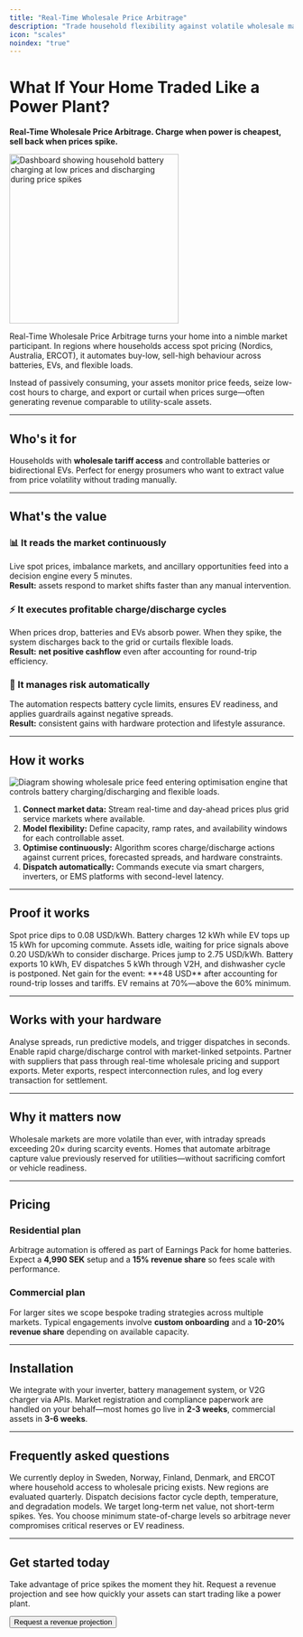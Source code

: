 ```yaml
---
title: "Real-Time Wholesale Price Arbitrage"
description: "Trade household flexibility against volatile wholesale markets to buy low, sell high."
icon: "scales"
noindex: "true"
---
```


# What If Your Home Traded Like a Power Plant?

**Real-Time Wholesale Price Arbitrage. Charge when power is cheapest, sell back when prices spike.**

<img
  src="/images/hero-light.png"
  alt="Dashboard showing household battery charging at low prices and discharging during price spikes"
  noZoom={true}
  height="300"
  className="rounded-xl"
/>

Real-Time Wholesale Price Arbitrage turns your home into a nimble market participant. In regions where households access spot pricing (Nordics, Australia, ERCOT), it automates buy-low, sell-high behaviour across batteries, EVs, and flexible loads.

Instead of passively consuming, your assets monitor price feeds, seize low-cost hours to charge, and export or curtail when prices surge—often generating revenue comparable to utility-scale assets.

---

## Who's it for

Households with **wholesale tariff access** and controllable batteries or bidirectional EVs. Perfect for energy prosumers who want to extract value from price volatility without trading manually.

---

## What's the value

### 📊 It reads the market continuously

Live spot prices, imbalance markets, and ancillary opportunities feed into a decision engine every 5 minutes.\
**Result:** assets respond to market shifts faster than any manual intervention.

### ⚡ It executes profitable charge/discharge cycles

When prices drop, batteries and EVs absorb power. When they spike, the system discharges back to the grid or curtails flexible loads.\
**Result:** **net positive cashflow** even after accounting for round-trip efficiency.

### 🧮 It manages risk automatically

The automation respects battery cycle limits, ensures EV readiness, and applies guardrails against negative spreads.\
**Result:** consistent gains with hardware protection and lifestyle assurance.

---

## How it works

![Diagram showing wholesale price feed entering optimisation engine that controls battery charging/discharging and flexible loads.](/images/hero-dark.png)

1. **Connect market data:** Stream real-time and day-ahead prices plus grid service markets where available.
2. **Model flexibility:** Define capacity, ramp rates, and availability windows for each controllable asset.
3. **Optimise continuously:** Algorithm scores charge/discharge actions against current prices, forecasted spreads, and hardware constraints.
4. **Dispatch automatically:** Commands execute via smart chargers, inverters, or EMS platforms with second-level latency.

---

## Proof it works

<Steps>
  <Step title="01:00 - Price trough">
    Spot price dips to 0.08 USD/kWh. Battery charges 12 kWh while EV tops up 15 kWh for upcoming commute.
  </Step>
  <Step title="09:00 - Market calm">
    Assets idle, waiting for price signals above 0.20 USD/kWh to consider discharge.
  </Step>
  <Step title="17:30 - Scarcity alert">
    Prices jump to 2.75 USD/kWh. Battery exports 10 kWh, EV dispatches 5 kWh through V2H, and dishwasher cycle is postponed.
  </Step>
  <Step title="18:15 - Profit locked">
    Net gain for the event: **+48 USD** after accounting for round-trip losses and tariffs. EV remains at 70%—above the 60% minimum.
  </Step>
</Steps>

---

## Works with your hardware

<CardGroup cols={2}>
  <Card title="AI Optimisation Platform" icon="brain">
    Analyse spreads, run predictive models, and trigger dispatches in seconds.
  </Card>
  <Card title="Smart EV/Battery Chargers" icon="battery-charging">
    Enable rapid charge/discharge control with market-linked setpoints.
  </Card>
  <Card title="Wholesale Tariff Access" icon="globe">
    Partner with suppliers that pass through real-time wholesale pricing and support exports.
  </Card>
  <Card title="Telemetry & Compliance" icon="shield">
    Meter exports, respect interconnection rules, and log every transaction for settlement.
  </Card>
</CardGroup>

---

## Why it matters now

Wholesale markets are more volatile than ever, with intraday spreads exceeding 20× during scarcity events. Homes that automate arbitrage capture value previously reserved for utilities—without sacrificing comfort or vehicle readiness.

---

## Pricing

### Residential plan

Arbitrage automation is offered as part of Earnings Pack for home batteries. Expect a **4,990 SEK** setup and a **15% revenue share** so fees scale with performance.

### Commercial plan

For larger sites we scope bespoke trading strategies across multiple markets. Typical engagements involve **custom onboarding** and a **10-20% revenue share** depending on available capacity.

---

## Installation

We integrate with your inverter, battery management system, or V2G charger via APIs. Market registration and compliance paperwork are handled on your behalf—most homes go live in **2-3 weeks**, commercial assets in **3-6 weeks**.

---

## Frequently asked questions

<AccordionGroup>
  <Accordion title="What markets do you support?">
    We currently deploy in Sweden, Norway, Finland, Denmark, and ERCOT where household access to wholesale pricing exists. New regions are evaluated quarterly.
  </Accordion>
  <Accordion title="How do you protect battery health?">
    Dispatch decisions factor cycle depth, temperature, and degradation models. We target long-term net value, not short-term spikes.
  </Accordion>
  <Accordion title="Can I reserve capacity for backup?">
    Yes. You choose minimum state-of-charge levels so arbitrage never compromises critical reserves or EV readiness.
  </Accordion>
</AccordionGroup>

---

## Get started today

Take advantage of price spikes the moment they hit. Request a revenue projection and see how quickly your assets can start trading like a power plant.

<Button href="/get-started" variant="primary" className="mt-4">
  Request a revenue projection
</Button>
